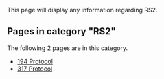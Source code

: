 This page will display any information regarding RS2.
<!-- DO NOT EDIT BELOW THIS LINE, OR CHANGE THIS COMMENT, CODE AUTOMATICALLY GENERATED BY category.sh -->
== '''Pages in category "RS2"''' ==
The following 2 pages are in this category.
* [[194 Protocol]]
* [[317 Protocol]]
